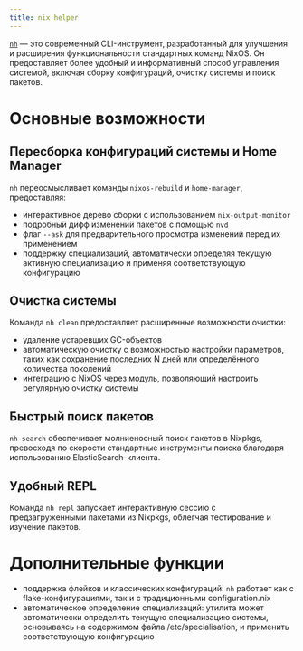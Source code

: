 ```yaml
---
title: nix helper
---
```


[`nh`](https://github.com/viperML/nh) — это современный CLI-инструмент, разработанный для улучшения и расширения функциональности стандартных команд NixOS. Он предоставляет более удобный и информативный способ управления системой, включая сборку конфигураций, очистку системы и поиск пакетов.

# Основные возможности

## Пересборка конфигураций системы и Home Manager

`nh` переосмысливает команды `nixos-rebuild` и `home-manager`, предоставляя:
 - интерактивное дерево сборки с использованием `nix-output-monitor`
 - подробный дифф изменений пакетов с помощью `nvd`
 - флаг `--ask` для предварительного просмотра изменений перед их применением
 - поддержку специализаций, автоматически определяя текущую активную специализацию и применяя соответствующую конфигурацию

## Очистка системы

Команда `nh clean` предоставляет расширенные возможности очистки:
 - удаление устаревших GC-объектов
 - автоматическую очистку с возможностью настройки параметров, таких как сохранение последних N дней или определённого количества поколений
 - интеграцию с NixOS через модуль, позволяющий настроить регулярную очистку системы

## Быстрый поиск пакетов

`nh search` обеспечивает молниеносный поиск пакетов в Nixpkgs, превосходя по скорости стандартные инструменты поиска благодаря использованию ElasticSearch-клиента.

## Удобный REPL

Команда `nh repl` запускает интерактивную сессию с предзагруженными пакетами из Nixpkgs, облегчая тестирование и изучение пакетов.

# Дополнительные функции
 - поддержка флейков и классических конфигураций: `nh` работает как с flake-конфигурациями, так и с традиционными configuration.nix
 - автоматическое определение специализаций: утилита может автоматически определить текущую специализацию системы, основываясь на содержимом файла /etc/specialisation, и применить соответствующую конфигурацию
